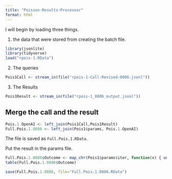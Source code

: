 ```yaml
---
title: "Poisson-Results-Processor"
format: html
---
```


I will begin by loading three things.  

1. the data that were stored from creating the batch file.

```r
library(jsonlite)
library(tidyverse)
load("rpois-1.RData")
```

2. The queries

```r
Pois1Call <- stream_in(file("rpois-1-Call-Revised-0806.jsonl"))
```

3. The Results

```r
Pois1Result <- stream_in(file("rpois-1_0806_output.jsonl"))
```

## Merge the call and the result

```r
Pois.1.OpenAI <- left_join(Pois1Call,Pois1Result)
Full.Pois.1.0806 <- left_join(Pois1$params, Pois.1.OpenAI)
```

The file is saved as `Full.Pois.1.RData`.

Put the result in the params file.

```r
Full.Pois.1.0806$Outcome <- map_chr(Pois1$params$iter, function(x) { unlist(Pois1Result$response$body$choices[[x]][[2]][2]) })
table(Full.Pois.1.0806$Outcome)
```

```r
save(Full.Pois.1.0806, file="Full.Pois.1.0806.RData")
```

